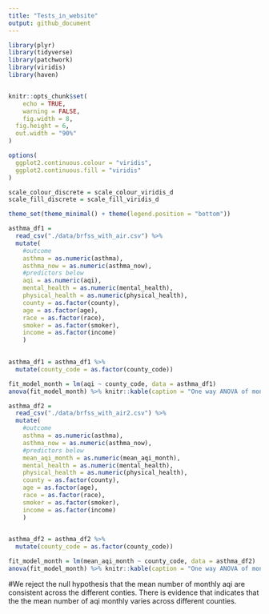 ```yaml
---
title: "Tests_in_website"
output: github_document
---
```

```r
library(plyr)
library(tidyverse)
library(patchwork)
library(viridis)
library(haven)


knitr::opts_chunk$set(
	echo = TRUE,
	warning = FALSE,
	fig.width = 8, 
  fig.height = 6,
  out.width = "90%"
)

options(
  ggplot2.continuous.colour = "viridis",
  ggplot2.continuous.fill = "viridis"
)

scale_colour_discrete = scale_colour_viridis_d
scale_fill_discrete = scale_fill_viridis_d

theme_set(theme_minimal() + theme(legend.position = "bottom"))
```

```r
asthma_df1 = 
  read_csv("./data/brfss_with_air.csv") %>%
  mutate(
    #outcome
    asthma = as.numeric(asthma),
    asthma_now = as.numeric(asthma_now),
    #predictors below
    aqi = as.numeric(aqi),
    mental_health = as.numeric(mental_health),
    physical_health = as.numeric(physical_health),
    county = as.factor(county),
    age = as.factor(age),
    race = as.factor(race),
    smoker = as.factor(smoker),
    income = as.factor(income)
    )
  
```

```r
asthma_df1 = asthma_df1 %>%
  mutate(county_code = as.factor(county_code)) 

fit_model_month = lm(aqi ~ county_code, data = asthma_df1)
anova(fit_model_month) %>% knitr::kable(caption = "One way ANOVA of monthly aqi mean and County")
```


```r
asthma_df2 = 
  read_csv("./data/brfss_with_air2.csv") %>%
  mutate(
    #outcome
    asthma = as.numeric(asthma),
    asthma_now = as.numeric(asthma_now),
    #predictors below
    mean_aqi_month = as.numeric(mean_aqi_month),
    mental_health = as.numeric(mental_health),
    physical_health = as.numeric(physical_health),
    county = as.factor(county),
    age = as.factor(age),
    race = as.factor(race),
    smoker = as.factor(smoker),
    income = as.factor(income)
    )
  
```

```r
asthma_df2 = asthma_df2 %>%
  mutate(county_code = as.factor(county_code)) 

fit_model_month = lm(mean_aqi_month ~ county_code, data = asthma_df2)
anova(fit_model_month) %>% knitr::kable(caption = "One way ANOVA of monthly aqi mean and County")
```
#We reject the null hypothesis that the mean number of monthly aqi are consistent across the different conties. There is evidence that indicates that the the mean number of aqi monthly varies across different counties.


